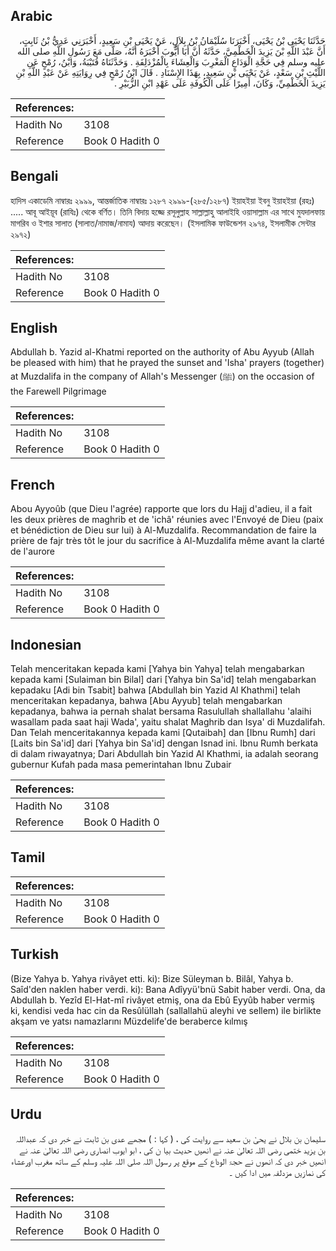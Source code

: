## Arabic


<div dir="rtl" lang="ar" style={{fontSize:'larger',backgroundColor:'#f8f9fa',padding:20}}>
حَدَّثَنَا يَحْيَى بْنُ يَحْيَى، أَخْبَرَنَا سُلَيْمَانُ بْنُ بِلاَلٍ، عَنْ يَحْيَى بْنِ سَعِيدٍ، أَخْبَرَنِي عَدِيُّ بْنُ ثَابِتٍ، أَنَّ عَبْدَ اللَّهِ بْنَ يَزِيدَ الْخَطْمِيَّ، حَدَّثَهُ أَنَّ أَبَا أَيُّوبَ أَخْبَرَهُ أَنَّهُ، صَلَّى مَعَ رَسُولِ اللَّهِ صلى الله عليه وسلم فِي حَجَّةِ الْوَدَاعِ الْمَغْرِبَ وَالْعِشَاءَ بِالْمُزْدَلِفَةِ ‏.‏ وَحَدَّثَنَاهُ قُتَيْبَةُ، وَابْنُ، رُمْحٍ عَنِ اللَّيْثِ بْنِ سَعْدٍ، عَنْ يَحْيَى بْنِ سَعِيدٍ، بِهَذَا الإِسْنَادِ ‏.‏ قَالَ ابْنُ رُمْحٍ فِي رِوَايَتِهِ عَنْ عَبْدِ اللَّهِ بْنِ يَزِيدَ الْخَطْمِيِّ، وَكَانَ، أَمِيرًا عَلَى الْكُوفَةِ عَلَى عَهْدِ ابْنِ الزُّبَيْرِ ‏.‏
</div>
<div style={{backgroundColor:'#f8f9fa',padding:20, marginBottom: 10}}><table> <thead> <tr> <th>References:</th> <th></th> </tr> </thead> <tbody><tr><td>Hadith No</td><td>3108</td></tr><tr><td>Reference</td><td>Book 0 Hadith 0</td></tr></tbody></table></div>

## Bengali


<div dir="ltr" lang="bn" style={{fontSize:'larger',backgroundColor:'#f8f9fa',padding:20}}>
হাদিস একাডেমি নাম্বারঃ ২৯৯৯, আন্তর্জাতিক নাম্বারঃ ১২৮৭ ২৯৯৯-(২৮৫/১২৮৭) ইয়াহইয়া ইবনু ইয়াহইয়া (রহঃ) ..... আবূ আইয়ূব (রাযিঃ) থেকে বর্ণিত। তিনি বিদায় হজ্জে রসূলুল্লাহ সাল্লাল্লাহু আলাইহি ওয়াসাল্লাম এর সাথে মুযদালফায় মাগরিব ও ইশার সালাত (সালাত/নামাজ/নামায) আদায় করেছেন। (ইসলামিক ফাউন্ডেশন ২৯৭৪, ইসলামীক সেন্টার ২৯৭২)
</div>
<div style={{backgroundColor:'#f8f9fa',padding:20, marginBottom: 10}}><table> <thead> <tr> <th>References:</th> <th></th> </tr> </thead> <tbody><tr><td>Hadith No</td><td>3108</td></tr><tr><td>Reference</td><td>Book 0 Hadith 0</td></tr></tbody></table></div>

## English


<div dir="ltr" lang="en" style={{fontSize:'larger',backgroundColor:'#f8f9fa',padding:20}}>
Abdullah b. Yazid al-Khatmi reported on the authority of Abu Ayyub (Allah be pleased with him) that he prayed the sunset and 'Isha' prayers (together) at Muzdalifa in the company of Allah's Messenger (ﷺ) on the occasion of the Farewell Pilgrimage
</div>
<div style={{backgroundColor:'#f8f9fa',padding:20, marginBottom: 10}}><table> <thead> <tr> <th>References:</th> <th></th> </tr> </thead> <tbody><tr><td>Hadith No</td><td>3108</td></tr><tr><td>Reference</td><td>Book 0 Hadith 0</td></tr></tbody></table></div>

## French


<div dir="ltr" lang="fr" style={{fontSize:'larger',backgroundColor:'#f8f9fa',padding:20}}>
Abou Ayyoûb (que Dieu l'agrée) rapporte que lors du Hajj d'adieu, il a fait les deux prières de maghrib et de 'ichâ' réunies avec l'Envoyé de Dieu (paix et bénédiction de Dieu sur lui) à Al-Muzdalifa. Recommandation de faire la prière de fajr très tôt le jour du sacrifice à Al-Muzdalifa même avant la clarté de l'aurore
</div>
<div style={{backgroundColor:'#f8f9fa',padding:20, marginBottom: 10}}><table> <thead> <tr> <th>References:</th> <th></th> </tr> </thead> <tbody><tr><td>Hadith No</td><td>3108</td></tr><tr><td>Reference</td><td>Book 0 Hadith 0</td></tr></tbody></table></div>

## Indonesian


<div dir="ltr" lang="id" style={{fontSize:'larger',backgroundColor:'#f8f9fa',padding:20}}>
Telah menceritakan kepada kami [Yahya bin Yahya] telah mengabarkan kepada kami [Sulaiman bin Bilal] dari [Yahya bin Sa'id] telah mengabarkan kepadaku [Adi bin Tsabit] bahwa [Abdullah bin Yazid Al Khathmi] telah menceritakan kepadanya, bahwa [Abu Ayyub] telah mengabarkan kepadanya, bahwa ia pernah shalat bersama Rasulullah shallallahu 'alaihi wasallam pada saat haji Wada', yaitu shalat Maghrib dan Isya' di Muzdalifah. Dan Telah menceritakannya kepada kami [Qutaibah] dan [Ibnu Rumh] dari [Laits bin Sa'id] dari [Yahya bin Sa'id] dengan Isnad ini. Ibnu Rumh berkata di dalam riwayatnya; Dari Abdullah bin Yazid Al Khathmi, ia adalah seorang gubernur Kufah pada masa pemerintahan Ibnu Zubair
</div>
<div style={{backgroundColor:'#f8f9fa',padding:20, marginBottom: 10}}><table> <thead> <tr> <th>References:</th> <th></th> </tr> </thead> <tbody><tr><td>Hadith No</td><td>3108</td></tr><tr><td>Reference</td><td>Book 0 Hadith 0</td></tr></tbody></table></div>

## Tamil


<div dir="ltr" lang="ta" style={{fontSize:'larger',backgroundColor:'#f8f9fa',padding:20}}>

</div>
<div style={{backgroundColor:'#f8f9fa',padding:20, marginBottom: 10}}><table> <thead> <tr> <th>References:</th> <th></th> </tr> </thead> <tbody><tr><td>Hadith No</td><td>3108</td></tr><tr><td>Reference</td><td>Book 0 Hadith 0</td></tr></tbody></table></div>

## Turkish


<div dir="ltr" lang="tr" style={{fontSize:'larger',backgroundColor:'#f8f9fa',padding:20}}>
(Bize Yahya b. Yahya rivâyet etti. ki): Bize Süleyman b. Bilâl, Yahya b. Saîd'den naklen haber verdi. ki): Bana Adîyyü'bnü Sabit haber verdi. Ona, da Abdullah b. Yezîd El-Hat-mî rivâyet etmiş, ona da Ebû Eyyûb haber vermiş ki, kendisi veda hac cin da Resûlüllah (sallallahü aleyhi ve sellem) ile birlikte akşam ve yatsı namazlarını Müzdelife'de beraberce kılmış
</div>
<div style={{backgroundColor:'#f8f9fa',padding:20, marginBottom: 10}}><table> <thead> <tr> <th>References:</th> <th></th> </tr> </thead> <tbody><tr><td>Hadith No</td><td>3108</td></tr><tr><td>Reference</td><td>Book 0 Hadith 0</td></tr></tbody></table></div>

## Urdu


<div dir="rtl" lang="ur" style={{fontSize:'larger',backgroundColor:'#f8f9fa',padding:20}}>
سلیمان بن بلال نے یحیٰٰ بن سعید سے روایت کی ، ( کہا : ) مجھے عدی بن ثابت نے خبر دی کہ عبداللہ بن یزید ختمی رضی اللہ تعالیٰ عنہ نے انھیں حدیث بیا ن کی ، ابو ایوب انصاری رضی اللہ تعالیٰ عنہ نے انھیں خبر دی کہ انھوں نے حجۃ الوداع کے موقع پر رسول اللہ صلی اللہ علیہ وسلم کے ساتھ مغرب اورعشاء کی نمازیں مزدلفہ میں ادا کیں ۔
</div>
<div style={{backgroundColor:'#f8f9fa',padding:20, marginBottom: 10}}><table> <thead> <tr> <th>References:</th> <th></th> </tr> </thead> <tbody><tr><td>Hadith No</td><td>3108</td></tr><tr><td>Reference</td><td>Book 0 Hadith 0</td></tr></tbody></table></div>